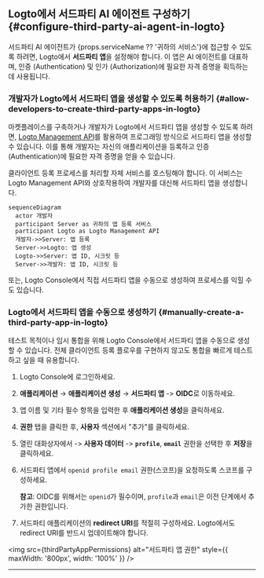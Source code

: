 
## Logto에서 서드파티 AI 에이전트 구성하기 \{#configure-third-party-ai-agent-in-logto}

서드파티 AI 에이전트가 {props.serviceName ?? '귀하의 서비스'}에 접근할 수 있도록 하려면, Logto에서 **서드파티 앱**을 설정해야 합니다. 이 앱은 AI 에이전트를 대표하며, 인증 (Authentication) 및 인가 (Authorization)에 필요한 자격 증명을 획득하는 데 사용됩니다.

### 개발자가 Logto에서 서드파티 앱을 생성할 수 있도록 허용하기 \{#allow-developers-to-create-third-party-apps-in-logto}

마켓플레이스를 구축하거나 개발자가 Logto에서 서드파티 앱을 생성할 수 있도록 하려면, [Logto Management API](/integrate-logto/interact-with-management-api)를 활용하여 프로그래밍 방식으로 서드파티 앱을 생성할 수 있습니다. 이를 통해 개발자는 자신의 애플리케이션을 등록하고 인증 (Authentication)에 필요한 자격 증명을 얻을 수 있습니다.

클라이언트 등록 프로세스를 처리할 자체 서비스를 호스팅해야 합니다. 이 서비스는 Logto Management API와 상호작용하여 개발자를 대신해 서드파티 앱을 생성합니다.

```mermaid
sequenceDiagram
  actor 개발자
  participant Server as 귀하의 앱 등록 서비스
  participant Logto as Logto Management API
  개발자->>Server: 앱 등록
  Server->>Logto: 앱 생성
  Logto->>Server: 앱 ID, 시크릿 등
  Server->>개발자: 앱 ID, 시크릿 등
```

또는, Logto Console에서 직접 서드파티 앱을 수동으로 생성하여 프로세스를 익힐 수도 있습니다.

### Logto에서 서드파티 앱을 수동으로 생성하기 \{#manually-create-a-third-party-app-in-logto}

테스트 목적이나 임시 통합을 위해 Logto Console에서 서드파티 앱을 수동으로 생성할 수 있습니다. 전체 클라이언트 등록 플로우를 구현하지 않고도 통합을 빠르게 테스트하고 싶을 때 유용합니다.

1. Logto Console에 로그인하세요.
2. <CloudLink to="/applications">**애플리케이션**</CloudLink> → **애플리케이션 생성** → **서드파티
   앱** -> **OIDC**로 이동하세요.
3. 앱 이름 및 기타 필수 항목을 입력한 후 **애플리케이션 생성**을 클릭하세요.
4. **권한** 탭을 클릭한 후, **사용자** 섹션에서 "추가"를 클릭하세요.
5. 열린 대화상자에서 -> **사용자 데이터** -> **`profile`**, **`email`** 권한을 선택한 후 **저장**을 클릭하세요.
6. 서드파티 앱에서 `openid profile email` 권한(스코프)을 요청하도록 스코프를 구성하세요.

   **참고**: OIDC를 위해서는 `openid`가 필수이며, `profile`과 `email`은 이전 단계에서 추가한 권한입니다.

7. 서드파티 애플리케이션의 **redirect URI**를 적절히 구성하세요. Logto에서도 redirect URI를 반드시 업데이트해야 합니다.

<img
  src={thirdPartyAppPermissions}
  alt="서드파티 앱 권한"
  style={{ maxWidth: '800px', width: '100%' }}
/>

---

<QuickStartsReference />
